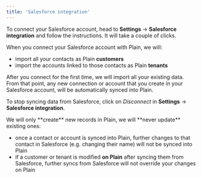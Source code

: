 ```yaml
---
title: 'Salesforce integration'
---
```


To connect your Salesforce account, head to **Settings** → **Salesforce integration** and follow the instructions. It will take a couple of clicks.

When you connect your Salesforce account with Plain, we will:

- import all your contacts as Plain **customers**
- import the accounts linked to those contacts as Plain **tenants**

After you connect for the first time, we will import all your existing data. From that point, any new connection or account that you create in your Salesforce account, will be automatically synced into Plain.

To stop syncing data from Salesforce, click on _Disconnect_ in **Settings** → **Salesforce integration**.

<Note>
We will only **create** new records in Plain, we will **never update** existing ones:

- once a contact or account is synced into Plain, further changes to that contact in Salesforce (e.g. changing their name) will not be synced into Plain
- if a customer or tenant is modified **on Plain** after syncing them from Salesforce, further syncs from Salesforce will not override your changes on Plain
</Note>
